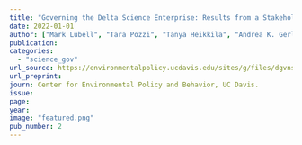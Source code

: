 ```yaml
---
title: "Governing the Delta Science Enterprise: Results from a Stakeholder Survey"
date: 2022-01-01
author: ["Mark Lubell", "Tara Pozzi", "Tanya Heikkila", "Andrea K. Gerlak"]
publication: 
categories: 
  - "science_gov"
url_source: https://environmentalpolicy.ucdavis.edu/sites/g/files/dgvnsk6866/files/inline-files/Delta%20Science%20Enterprise%20Survey%20Report%20Final%20January%202022.pdf
url_preprint: 
journ: Center for Environmental Policy and Behavior, UC Davis.
issue: 
page: 
year: 
image: "featured.png"
pub_number: 2
---
```

